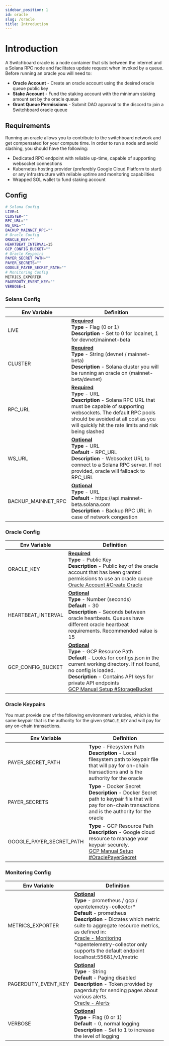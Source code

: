 ```yaml
---
sidebar_position: 1
id: oracle
slug: /oracle
title: Introduction
---
```


# Introduction

A Switchboard oracle is a node container that sits between the internet and a Solana RPC node and facilitates update request when invoked by a queue. Before running an oracle you will need to:

- **Oracle Account** - Create an oracle account using the desired oracle queue public key
- **Stake Account** - Fund the staking account with the minimum staking amount set by the oracle queue
- **Grant Queue Permissions** - Submit DAO approval to the discord to join a Switchboard oracle queue


<MarkdownImage img="/img/adding_new_oracles.png" />

## Requirements

Running an oracle allows you to contribute to the switchboard network and get compensated for your compute time. In order to run a node and avoid slashing, you should have the following:

- Dedicated RPC endpoint with reliable up-time, capable of supporting websocket connections
- Kubernetes hosting provider (preferebly Google Cloud Platform to start) or any infrastructure with reliable uptime and monitoring capabilities
- Wrapped SOL wallet to fund staking account

## Config

```bash env title=".env"
# Solana Config
LIVE=1
CLUSTER=""
RPC_URL=""
WS_URL=""
BACKUP_MAINNET_RPC=""
# Oracle Config
ORACLE_KEY=""
HEARTBEAT_INTERVAL=15
GCP_CONFIG_BUCKET=""
# Oracle Keypairs
PAYER_SECRET_PATH=""
PAYER_SECRETS=""
GOOGLE_PAYER_SECRET_PATH=""
# Monitoring Config
METRICS_EXPORTER
PAGERDUTY_EVENT_KEY=""
VERBOSE=1
```

### Solana Config

<table>
  <thead>
    <tr>
      <th>Env Variable</th>
      <th>Definition</th>
    </tr>
  </thead>
  <tbody>
    <tr>
      <td>LIVE</td>
      <td>
        <b>
          <u>Required</u>
        </b>
        <br />
        <b>Type </b> - Flag (0 or 1)
        <br />
        <b>Description</b> - Set to 0 for localnet, 1 for devnet/mainnet-beta
      </td>
    </tr>
    <tr>
      <td>CLUSTER</td>
      <td>
        <b>
          <u>Required</u>
        </b>
        <br />
        <b>Type</b> - String (devnet / mainnet-beta)
        <br />
        <b>Description</b> - Solana cluster you will be running an oracle on
        (mainnet-beta/devnet)
      </td>
    </tr>
    <tr>
      <td>RPC_URL</td>
      <td>
        <b>
          <u>Required</u>
        </b>
        <br />
        <b>Type</b> - URL
        <br />
        <b>Description</b> - Solana RPC URL that must be capable of supporting
        websockets. The default RPC pools should be avoided at all cost as you
        will quickly hit the rate limits and risk being slashed
      </td>
    </tr>
    <tr>
      <td>WS_URL</td>
      <td>
        <b>
          <u>Optional</u>
        </b>
        <br />
        <b>Type</b> - URL
        <br />
        <b>Default</b> - RPC_URL
        <br />
        <b>Description</b> - Websocket URL to connect to a Solana RPC server. If
        not provided, oracle will fallback to RPC_URL
      </td>
    </tr>
    <tr>
      <td>BACKUP_MAINNET_RPC</td>
      <td>
        <b>
          <u>Optional</u>
        </b>
        <br />
        <b>Type</b> - URL
        <br />
        <b>Default</b> - https://api.mainnet-beta.solana.com
        <br />
        <b>Description</b> - Backup RPC URL in case of network congestion
      </td>
    </tr>
  </tbody>
</table>

### Oracle Config

<table>
  <thead>
    <tr>
      <th>Env Variable</th>
      <th>Definition</th>
    </tr>
  </thead>
  <tbody>
    <tr>
      <td>ORACLE_KEY</td>
      <td>
        <b>
          <u>Required</u>
        </b>
        <br />
        <b>Type</b> - Public Key
        <br />
        <b>Description</b> - Public key of the oracle account that has been
        granted permissions to use an oracle queue <br />
        <a href="../oracle/account#create-oracle">
          Oracle Account #Create Oracle
        </a>
      </td>
    </tr>
    <tr>
      <td>HEARTBEAT_INTERVAL</td>
      <td>
        <b>
          <u>Optional</u>
        </b>
        <br />
        <b>Type</b> - Number (seconds)
        <br />
        <b>Default</b> - 30
        <br />
        <b>Description</b> - Seconds between oracle heartbeats. Queues have
        different oracle heartbeat requirements. Recommended value is 15
      </td>
    </tr>
    <tr>
      <td>GCP_CONFIG_BUCKET</td>
      <td>
        <b>
          <u>Optional</u>
        </b>
        <br />
        <b>Type</b> - GCP Resource Path
        <br />
        <b>Default</b> - Looks for configs.json in the current working
        directory. If not found, no config is loaded.
        <br />
        <b>Description</b> - Contains API keys for private API endpoints
        <br />
        <a href="../oracle/gcp/manual-setup#storage-bucket">
          GCP Manual Setup #StorageBucket
        </a>
      </td>
    </tr>
  </tbody>
</table>

### Oracle Keypairs

You must provide one of the following environment variables, which is the same keypair that is the authority for the given `$ORACLE_KEY` and will pay for any on-chain transactions.

<table>
  <thead>
    <tr>
      <th>Env Variable</th>
      <th>Definition</th>
    </tr>
  </thead>
  <tbody>
    <tr>
      <td>PAYER_SECRET_PATH</td>
      <td>
        <b>Type</b> - Filesystem Path
        <br />
        <b>Description</b> - Local filesystem path to keypair file that will pay
        for on-chain transactions and is the authority for the oracle
      </td>
    </tr>
    <tr>
      <td>PAYER_SECRETS</td>
      <td>
        <b>Type</b> - Docker Secret
        <br />
        <b>Description</b> - Docker Secret path to keypair file that will pay
        for on-chain transactions and is the authority for the oracle
      </td>
    </tr>
    <tr>
      <td>GOOGLE_PAYER_SECRET_PATH</td>
      <td>
        <b>Type</b> - GCP Resource Path
        <br />
        <b>Description</b> - Google cloud resource to manage your keypair
        securely.
        <br />
        <a href="../oracle/gcp/manual-setup#oracle-payer-secret">
          GCP Manual Setup #OraclePayerSecret
        </a>
      </td>
    </tr>
  </tbody>
</table>

### Monitoring Config

<table>
  <thead>
    <tr>
      <th>Env Variable</th>
      <th>Definition</th>
    </tr>
  </thead>
  <tbody>
    <tr>
      <td>METRICS_EXPORTER</td>
      <td>
        <b>
          <u>Optional</u>
        </b>
        <br />
        <b>Type</b> - prometheus / gcp / opentelemetry-collector*
        <br />
        <b>Default</b> - prometheus
        <br />
        <b>Description</b> - Dictates which metric suite to aggregate resource
        metrics, as defined in:
        <br />
        <a href="oracle/monitor">Oracle - Monitoring</a>
        <br />
        *opentelemetry-collector only supports the default endpoint
        localhost:55681/v1/metric
      </td>
    </tr>
    <tr>
      <td>PAGERDUTY_EVENT_KEY</td>
      <td>
        <b>
          <u>Optional</u>
        </b>
        <br />
        <b>Type</b> - String
        <br />
        <b>Default</b> - Paging disabled
        <br />
        <b>Description</b> - Token provided by pagerduty for sending pages about
        various alerts.
        <br />
        <a href="oracle/monitor#alerts">Oracle - Alerts</a>
      </td>
    </tr>
    <tr>
      <td>VERBOSE</td>
      <td>
        <b>
          <u>Optional</u>
        </b>
        <br />
        <b>Type</b> - Flag (0 or 1)
        <br />
        <b>Default</b> - 0, normal logging
        <br />
        <b>Description</b> - Set to 1 to increase the level of logging
      </td>
    </tr>
  </tbody>
</table>
